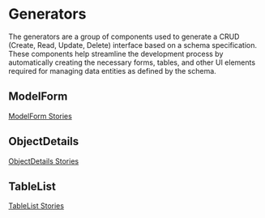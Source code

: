  
<Meta title="Generators/Generators" />

# Generators

The generators are a group of components used to generate a CRUD (Create, Read, Update, Delete) interface based on a schema specification. 
These components help streamline the development process by automatically creating the necessary forms, tables, and 
other UI elements required for managing data entities as defined by the schema.

## ModelForm


<Description of={ModelForm}/>

[ModelForm Stories](?path=/docs/generators-modelform--docs)


## ObjectDetails


<Description of={ObjectDetails}/>

[ObjectDetails Stories](?path=/docs/generators-objectdetails--docs)

## TableList


<Description of={TableList}/>

[TableList Stories](?path=/docs/generators-tablelist--docs)
